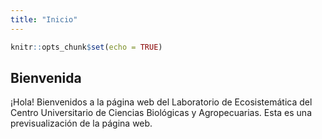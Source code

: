 ```yaml
---
title: "Inicio"
---
```


```r
knitr::opts_chunk$set(echo = TRUE)
```

## Bienvenida

¡Hola! Bienvenidos a la página web del Laboratorio de Ecosistemática del Centro Universitario de Ciencias Biológicas y Agropecuarias. Esta es una previsualización de la página web.
